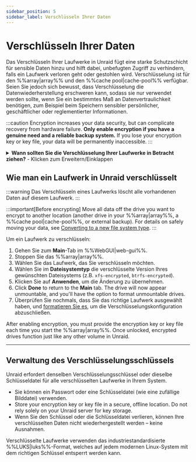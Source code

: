 ```yaml
---
sidebar_position: 5
sidebar_label: Verschlüsseln Ihrer Daten
---
```


# Verschlüsseln Ihrer Daten

Das Verschlüsseln Ihrer Laufwerke in Unraid fügt eine starke Schutzschicht für sensible Daten hinzu und hilft dabei, unbefugten Zugriff zu verhindern, falls ein Laufwerk verloren geht oder gestohlen wird. Verschlüsselung ist für den %%array|array%% und den %%cache pool|cache-pool%% verfügbar. Seien Sie jedoch sich bewusst, dass Verschlüsselung die Datenwiederherstellung erschweren kann, sodass sie nur verwendet werden sollte, wenn Sie ein bestimmtes Maß an Datenvertraulichkeit benötigen, zum Beispiel beim Speichern sensibler persönlicher, geschäftlicher oder reglementierter Informationen.

:::caution
Encryption increases your data security, but can complicate recovery from hardware failure. **Only enable encryption if you have a genuine need and a reliable backup system.** If you lose your encryption key or key file, your data will be permanently inaccessible.
:::

<details>
  <summary><strong>Wann sollten Sie die Verschlüsselung Ihrer Laufwerke in Betracht ziehen?</strong> - Klicken zum Erweitern/Einklappen</summary>

  - Sie speichern vertrauliche, regulierte oder sensible Daten auf Ihrem Unraid-Server.
  - Sie sind besorgt über Datendiebstahl, falls ein Laufwerk physisch entfernt oder gestohlen wird.
  - Sie müssen die organisatorischen oder gesetzlichen Anforderungen zum Datenschutz erfüllen.

  Wenn Sie Unraid hauptsächlich für Heimmedien oder nicht sensitive Dateien verwenden, ist die Verschlüsselung möglicherweise nicht notwendig und kann die Fehlersuche und Wiederherstellung erschweren.
</details>

## Wie man ein Laufwerk in Unraid verschlüsselt

:::warning
Das Verschlüsseln eines Laufwerks löscht alle vorhandenen Daten auf diesem Laufwerk.
:::

:::important[Before encrypting]
Move all data off the drive you want to encrypt to another location (another drive in your %%array|array%%, a %%cache pool|cache-pool%%, or external backup). For details on safely moving your data, see [Converting to a new file system type](../../using-unraid-to/manage-storage/file-systems.mdx#converting-to-a-new-file-system-type).
:::

Um ein Laufwerk zu verschlüsseln:

1. Gehen Sie zum **Main**-Tab im %%WebGUI|web-gui%%.
2. Stoppen Sie das %%array|array%%.
3. Wählen Sie das Laufwerk, das Sie verschlüsseln möchten.
4. Wählen Sie im **Dateisystemtyp** die verschlüsselte Version Ihres gewünschten Dateisystems (z.B. `xfs-encrypted`, `btrfs-encrypted`).
5. Klicken Sie auf **Anwenden**, um die Änderung zu übernehmen.
6. Click **Done** to return to the **Main** tab. The drive will now appear unmountable, and you'll have the option to format unmountable drives.
7. Überprüfen Sie nochmals, dass Sie das richtige Laufwerk ausgewählt haben, und [formatieren Sie es](../../using-unraid-to/manage-storage/file-systems.mdx#creating-a-file-system-formatting), um die Verschlüsselungskonfiguration abzuschließen.

After enabling encryption, you must provide the encryption key or key file each time you start the %%array|array%%. Once unlocked, encrypted drives function just like any other volume in Unraid.

---

## Verwaltung des Verschlüsselungsschlüssels

Unraid erfordert denselben Verschlüsselungsschlüssel oder dieselbe Schlüsseldatei für alle verschlüsselten Laufwerke in Ihrem System.

- Sie können ein Passwort oder eine Schlüsseldatei (wie eine zufällige Bilddatei) verwenden.
- Store your encryption key or key file in a secure, offline location. Do not rely solely on your Unraid server for key storage.
- Wenn Sie den Schlüssel oder die Schlüsseldatei verlieren, können Ihre verschlüsselten Daten nicht wiederhergestellt werden – keine Ausnahmen.

Verschlüsselte Laufwerke verwenden das industriestandardisierte %%LUKS|luks%%-Format, welches auf jedem modernen Linux-System mit dem richtigen Schlüssel entsperrt werden kann.

